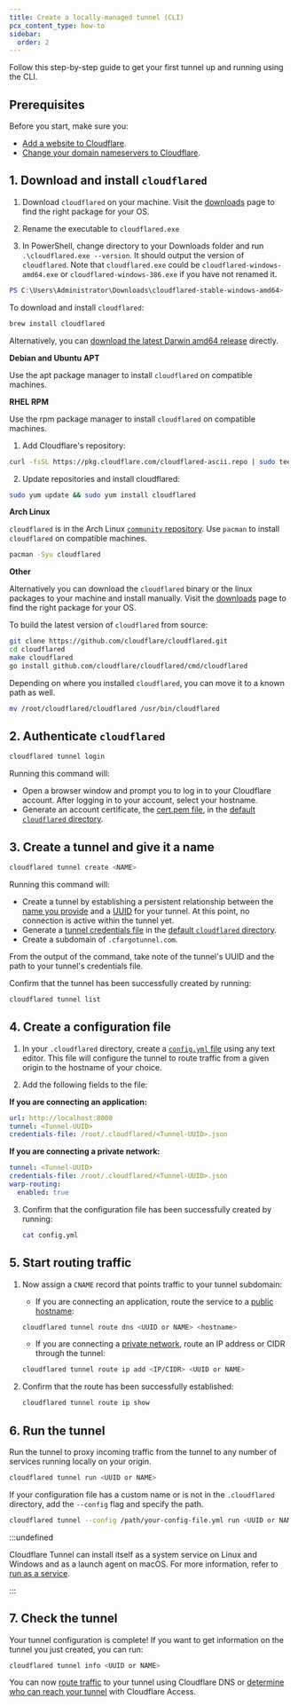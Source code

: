```yaml
---
title: Create a locally-managed tunnel (CLI)
pcx_content_type: how-to
sidebar:
  order: 2
---
```



Follow this step-by-step guide to get your first tunnel up and running using the CLI.

## Prerequisites

Before you start, make sure you:

- [Add a website to Cloudflare](/fundamentals/setup/manage-domains/add-site/).
- [Change your domain nameservers to Cloudflare](/dns/zone-setups/full-setup/setup/).

## 1. Download and install `cloudflared`

<Tabs> <TabItem label="Windows">

1. Download `cloudflared` on your machine. Visit the [downloads](/cloudflare-one/connections/connect-networks/downloads/) page to find the right package for your OS.

2. Rename the executable to `cloudflared.exe`

3. In PowerShell, change directory to your Downloads folder and run `.\cloudflared.exe --version`. It should output the version of `cloudflared`. Note that `cloudflared.exe` could be `cloudflared-windows-amd64.exe` or `cloudflared-windows-386.exe` if you have not renamed it.

```powershell
PS C:\Users\Administrator\Downloads\cloudflared-stable-windows-amd64> .\cloudflared.exe --version
```

</TabItem> <TabItem label="macOS">

To download and install `cloudflared`:

```sh
brew install cloudflared
```

Alternatively, you can [download the latest Darwin amd64 release](/cloudflare-one/connections/connect-networks/downloads/) directly.

</TabItem> <TabItem label="Linux">

**Debian and Ubuntu APT**

Use the apt package manager to install `cloudflared` on compatible machines.

<Render file="tunnel/cloudflared-debian-install" />

**RHEL RPM**

Use the rpm package manager to install `cloudflared` on compatible machines.

1. Add Cloudflare's repository:

```sh
curl -fsSL https://pkg.cloudflare.com/cloudflared-ascii.repo | sudo tee /etc/yum.repos.d/cloudflared.repo
```

2. Update repositories and install cloudflared:

```sh
sudo yum update && sudo yum install cloudflared
```

**Arch Linux**

`cloudflared` is in the Arch Linux [`community` repository](https://wiki.archlinux.org/title/official_repositories#community).
Use `pacman` to install `cloudflared` on compatible machines.

```sh
pacman -Syu cloudflared
```

**Other**

Alternatively you can download the `cloudflared` binary or the linux packages to your machine and install manually. Visit the [downloads](/cloudflare-one/connections/connect-networks/downloads/) page to find the right package for your OS.

</TabItem> <TabItem label="build from source">

To build the latest version of `cloudflared` from source:

```sh
git clone https://github.com/cloudflare/cloudflared.git
cd cloudflared
make cloudflared
go install github.com/cloudflare/cloudflared/cmd/cloudflared
```

Depending on where you installed `cloudflared`, you can move it to a known path as well.

```sh
mv /root/cloudflared/cloudflared /usr/bin/cloudflared
```

</TabItem> </Tabs>

## 2. Authenticate `cloudflared`

```sh
cloudflared tunnel login
```

Running this command will:

- Open a browser window and prompt you to log in to your Cloudflare account. After logging in to your account, select your hostname.
- Generate an account certificate, the [cert.pem file](/cloudflare-one/connections/connect-networks/get-started/tunnel-useful-terms/#certpem), in the [default `cloudflared` directory](/cloudflare-one/connections/connect-networks/get-started/tunnel-useful-terms/#default-cloudflared-directory).

## 3. Create a tunnel and give it a name

```sh
cloudflared tunnel create <NAME>
```

Running this command will:

- Create a tunnel by establishing a persistent relationship between the [name you provide](/cloudflare-one/connections/connect-networks/get-started/tunnel-useful-terms/#tunnel-name) and a [UUID](/cloudflare-one/connections/connect-networks/get-started/tunnel-useful-terms/#tunnel-uuid) for your tunnel. At this point, no connection is active within the tunnel yet.
- Generate a [tunnel credentials file](/cloudflare-one/connections/connect-networks/get-started/tunnel-useful-terms/#credentials-file) in the [default `cloudflared` directory](/cloudflare-one/connections/connect-networks/get-started/tunnel-useful-terms/#default-cloudflared-directory).
- Create a subdomain of `.cfargotunnel.com`.

From the output of the command, take note of the tunnel's UUID and the path to your tunnel's credentials file.

Confirm that the tunnel has been successfully created by running:

```sh
cloudflared tunnel list
```

## 4. Create a configuration file

1. In your `.cloudflared` directory, create a [`config.yml` file](/cloudflare-one/connections/connect-networks/configure-tunnels/local-management/configuration-file/) using any text editor. This file will configure the tunnel to route traffic from a given origin to the hostname of your choice.

2. Add the following fields to the file:

**If you are connecting an application:**

```yml
url: http://localhost:8000
tunnel: <Tunnel-UUID>
credentials-file: /root/.cloudflared/<Tunnel-UUID>.json
```

**If you are connecting a private network:**

```yml
tunnel: <Tunnel-UUID>
credentials-file: /root/.cloudflared/<Tunnel-UUID>.json
warp-routing:
  enabled: true
```

3. Confirm that the configuration file has been successfully created by running:

   ```sh
   cat config.yml
   ```

## 5. Start routing traffic

1. Now assign a `CNAME` record that points traffic to your tunnel subdomain:

   - If you are connecting an application, route the service to a [public hostname](/cloudflare-one/connections/connect-networks/routing-to-tunnel/):

   ```sh
   cloudflared tunnel route dns <UUID or NAME> <hostname>
   ```

   - If you are connecting a [private network](/cloudflare-one/connections/connect-networks/private-net/), route an IP address or CIDR through the tunnel:

   ```sh
   cloudflared tunnel route ip add <IP/CIDR> <UUID or NAME>
   ```

2. Confirm that the route has been successfully established:

   ```sh
   cloudflared tunnel route ip show
   ```

## 6. Run the tunnel

Run the tunnel to proxy incoming traffic from the tunnel to any number of services running locally on your origin.

```sh
cloudflared tunnel run <UUID or NAME>
```

If your configuration file has a custom name or is not in the `.cloudflared` directory, add the `--config` flag and specify the path.

```sh
cloudflared tunnel --config /path/your-config-file.yml run <UUID or NAME>
```

:::undefined

Cloudflare Tunnel can install itself as a system service on Linux and Windows and as a launch agent on macOS. For more information, refer to [run as a service](/cloudflare-one/connections/connect-networks/configure-tunnels/local-management/as-a-service/).

:::

## 7. Check the tunnel

Your tunnel configuration is complete! If you want to get information on the tunnel you just created, you can run:

```sh
cloudflared tunnel info <UUID or NAME>
```

You can now [route traffic](/cloudflare-one/connections/connect-networks/routing-to-tunnel/) to your tunnel using Cloudflare DNS or [determine who can reach your tunnel](/cloudflare-one/policies/access/) with Cloudflare Access.

<Render file="access/secure-tunnel-with-access" />
